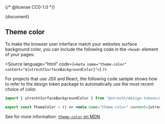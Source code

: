 {/* @license CC0-1.0 */}


<Meta id="css-surface" title="CSS Component/Surface/README" />

<Description>{document}</Description>

## Theme color

To make the browser user interface match your websites surface background color, you can include the following code in the `<head>` element of your pages:

<Source language="html" code={`<meta name="theme-color" content="${utrechtSurfaceBackgroundColor}">`} />

For projects that use JSX and React, the following code sample shows how to refer to the design token package to automatically use the most recent choice of color.

```jsx
import { utrechtSurfaceBackgroundColor } from "@utrecht/design-tokens/dist/index";

export const ThemeColor = () => <meta name="theme-color" content={utrechtSurfaceBackgroundColor} />;
```

See for more information: [`theme-color` on MDN](https://developer.mozilla.org/en-US/docs/Web/HTML/Element/meta/name/theme-color)
